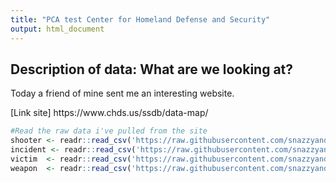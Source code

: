 ```yaml
---
title: "PCA test Center for Homeland Defense and Security"
output: html_document
---
```


## Description of data: What are we looking at?
Today a friend of mine sent me an interesting website. 

[Link site]
https://www.chds.us/ssdb/data-map/


```r
#Read the raw data i've pulled from the site 
shooter <- readr::read_csv('https://raw.githubusercontent.com/snazzyandy/tidy_tuesday/main/PCA/Shooter%20Table.csv')
incident <- readr::read_csv('https://raw.githubusercontent.com/snazzyandy/tidy_tuesday/main/PCA/Incident%20Table.csv')
victim  <- readr::read_csv('https://raw.githubusercontent.com/snazzyandy/tidy_tuesday/main/PCA/Victim%20Table.csv')
weapon  <- readr::read_csv('https://raw.githubusercontent.com/snazzyandy/tidy_tuesday/main/PCA/Weapon%20Table.csv')

```